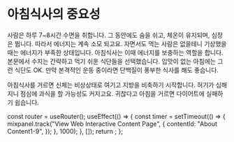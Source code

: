 # 아침식사의 중요성

사람은 하루 7~8시간 수면을 취합니다. 그 동안에도 숨을 쉬고, 체온이 유지되며, 심장은 뜁니다. 따라서 에너지는 계속 소모 되고요. 자면서도 먹는 사람은 없을테니 기상했을 때는 에너지가 부족한 상태입니다. 아침식사는 이때 에너지를 보충하는 역할을 합니다. 본문에서 수지는 간략하고 먹기 쉬운 식단들을 선택했습니다. 입맛이 없는 아침에는 그런 식단도 OK. 만약 본격적인 운동 중이라면 단백질이 풍부한 식사를 해도 좋습니다.

아침식사를 거르면 신체는 비상상태로 여기고 지방을 비축하기 시작합니다. 허기가 심해지니 점심에 과식을 할 가능성도 커지고요. 귀찮다고 아침을 거르면 다이어트에 실패하기 쉽습니다.



  const router = useRouter();
  useEffect(() => {
    const timer = setTimeout(() => {
      mixpanel.track("View Web Interactive Content Page", {
        contentId: "About Content1-9",
      });
    }, 1000);
  }, []);
  return <PageKey route={router.pathname} EventName="About Content1-9" />;
};

<Final />
